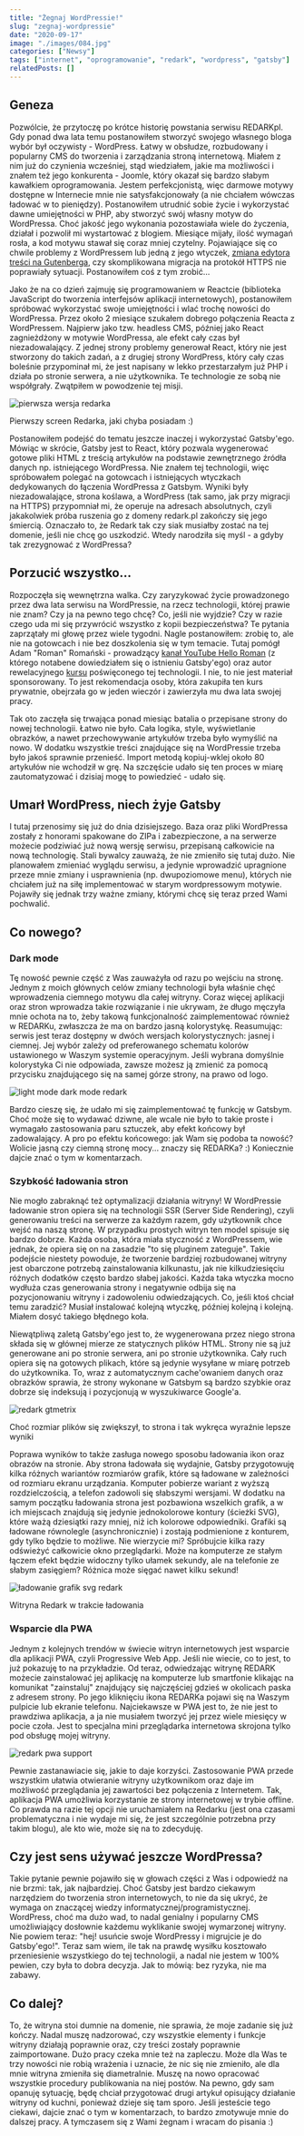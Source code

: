 ```yaml
---
title: "Żegnaj WordPressie!"
slug: "zegnaj-wordpressie"
date: "2020-09-17"
image: "./images/084.jpg"
categories: ["Newsy"]
tags: ["internet", "oprogramowanie", "redark", "wordpress", "gatsby"]
relatedPosts: []
---
```


## Geneza

Pozwólcie, że przytoczę po krótce historię powstania serwisu REDARKpl. Gdy ponad dwa lata temu postanowiłem stworzyć swojego własnego bloga wybór był oczywisty - WordPress. Łatwy w obsłudze, rozbudowany i popularny CMS do tworzenia i zarządzania stroną internetową. Miałem z nim już do czynienia wcześniej, stąd wiedziałem, jakie ma możliwości i znałem też jego konkurenta - Joomle, który okazał się bardzo słabym kawałkiem oprogramowania. Jestem perfekcjonistą, więc darmowe motywy dostępne w Internecie mnie nie satysfakcjonowały (a nie chciałem wówczas ładować w to pieniędzy). Postanowiłem utrudnić sobie życie i wykorzystać dawne umiejętności w PHP, aby stworzyć swój własny motyw do WordPressa. Choć jakość jego wykonania pozostawiała wiele do życzenia, działał i pozwolił mi wystartować z blogiem. Miesiące mijały, ilość wymagań rosła, a kod motywu stawał się coraz mniej czytelny. Pojawiające się co chwile problemy z WordPressem lub jedną z jego wtyczek, [zmiana edytora treści na Gutenberga](/gutenberg-nowy-edytor-tresci-wordpressa), czy skomplikowana migracja na protokół HTTPS nie poprawiały sytuacji. Postanowiłem coś z tym zrobić...

Jako że na co dzień zajmuję się programowaniem w Reactcie (biblioteka JavaScript do tworzenia interfejsów aplikacji internetowych), postanowiłem spróbować wykorzystać swoje umiejętności i wlać trochę nowości do WordPressa. Przez około 2 miesiące szukałem dobrego połączenia Reacta z WordPressem. Najpierw jako tzw. headless CMS, później jako React zagnieżdżony w motywie WordPressa, ale efekt cały czas był niezadowalający. Z jednej strony problemy generował React, który nie jest stworzony do takich zadań, a z drugiej strony WordPress, który cały czas boleśnie przypominał mi, że jest napisany w lekko przestarzałym już PHP i działa po stronie serwera, a nie użytkownika. Te technologie ze sobą nie współgrały. Zwątpiłem w powodzenie tej misji.

![pierwsza wersja redarka](images/old_redark.jpg)

<ImageDescription>Pierwszy screen Redarka, jaki chyba posiadam :)</ImageDescription>

Postanowiłem podejść do tematu jeszcze inaczej i wykorzystać Gatsby'ego. Mówiąc w skrócie, Gatsby jest to React, który pozwala wygenerować gotowe pliki HTML z treścią artykułów na podstawie zewnętrznego źródła danych np. istniejącego WordPressa. Nie znałem tej technologii, więc spróbowałem polegać na gotowcach i istniejących wtyczkach dedykowanych do łączenia WordPressa z Gatsbym. Wyniki były niezadowalające, strona koślawa, a WordPress (tak samo, jak przy migracji na HTTPS) przypomniał mi, że operuje na adresach absolutnych, czyli jakakolwiek próba ruszenia go z domeny redark.pl zakończy się jego śmiercią. Oznaczało to, że Redark tak czy siak musiałby zostać na tej domenie, jeśli nie chcę go uszkodzić. Wtedy narodziła się myśl - a gdyby tak zrezygnować z WordPressa?

## Porzucić wszystko...

Rozpoczęła się wewnętrzna walka. Czy zaryzykować życie prowadzonego przez dwa lata serwisu na WordPressie, na rzecz technologii, której prawie nie znam? Czy ja na pewno tego chcę? Co, jeśli nie wyjdzie? Czy w razie czego uda mi się przywrócić wszystko z kopii bezpieczeństwa? Te pytania zaprzątały mi głowę przez wiele tygodni. Nagle postanowiłem: zrobię to, ale nie na gotowcach i nie bez doszkolenia się w tym temacie. Tutaj pomógł Adam "Roman" Romański - prowadzący [kanał YouTube Hello Roman](https://www.youtube.com/helloroman) (z którego notabene dowiedziałem się o istnieniu Gatsby'ego) oraz autor rewelacyjnego [kursu](https://eduweb.pl/programowanie-i-www/reactjs/gatsby-generator-react) poświęconego tej technologii. I nie, to nie jest materiał sponsorowany. To jest rekomendacja osoby, która zakupiła ten kurs prywatnie, obejrzała go w jeden wieczór i zawierzyła mu dwa lata swojej pracy.

Tak oto zaczęła się trwająca ponad miesiąc batalia o przepisane strony do nowej technologii. Łatwo nie było. Cała logika, style, wyświetlanie obrazków, a nawet przechowywanie artykułów trzeba było wymyślić na nowo. W dodatku wszystkie treści znajdujące się na WordPressie trzeba było jakoś sprawnie przenieść. Import metodą kopiuj-wklej około 80 artykułów nie wchodził w grę. Na szczęście udało się ten proces w miarę zautomatyzować i dzisiaj mogę to powiedzieć - udało się.

## Umarł WordPress, niech żyje Gatsby

I tutaj przenosimy się już do dnia dzisiejszego. Baza oraz pliki WordPressa zostały z honorami spakowane do ZIPa i zabezpieczone, a na serwerze możecie podziwiać już nową wersję serwisu, przepisaną całkowicie na nową technologię. Stali bywalcy zauważą, że nie zmieniło się tutaj dużo. Nie planowałem zmieniać wyglądu serwisu, a jedynie wprowadzić upragnione przeze mnie zmiany i usprawnienia (np. dwupoziomowe menu), których nie chciałem już na siłę implementować w starym wordpressowym motywie. Pojawiły się jednak trzy ważne zmiany, którymi chcę się teraz przed Wami pochwalić.

## Co nowego?

### Dark mode

Tę nowość pewnie część z Was zauważyła od razu po wejściu na stronę. Jednym z moich głównych celów zmiany technologii była właśnie chęć wprowadzenia ciemnego motywu dla całej witryny. Coraz więcej aplikacji oraz stron wprowadza takie rozwiązanie i nie ukrywam, że długo męczyła mnie ochota na to, żeby takową funkcjonalność zaimplementować również w REDARKu, zwłaszcza że ma on bardzo jasną kolorystykę. Reasumując: serwis jest teraz dostępny w dwóch wersjach kolorystycznych: jasnej i ciemnej. Jej wybór zależy od preferowanego schematu kolorów ustawionego w Waszym systemie operacyjnym. Jeśli wybrana domyślnie kolorystyka Ci nie odpowiada, zawsze możesz ją zmienić za pomocą przycisku znajdującego się na samej górze strony, na prawo od logo.

![light mode dark mode redark](images/light_vs_dark_redark.jpg)

Bardzo cieszę się, że udało mi się zaimplementować tę funkcję w Gatsbym. Choć może się to wydawać dziwne, ale wcale nie było to takie proste i wymagało zastosowania paru sztuczek, aby efekt końcowy był zadowalający. A pro po efektu końcowego: jak Wam się podoba ta nowość? Wolicie jasną czy ciemną stronę mocy... znaczy się REDARKa? :) Koniecznie dajcie znać o tym w komentarzach.

### Szybkość ładowania stron

Nie mogło zabraknąć też optymalizacji działania witryny! W WordPressie ładowanie stron opiera się na technologii SSR (Server Side Rendering), czyli generowaniu treści na serwerze za każdym razem, gdy użytkownik chce wejść na naszą stronę. W przypadku prostych witryn ten model spisuje się bardzo dobrze. Każda osoba, która miała styczność z WordPressem, wie jednak, że opiera się on na zasadzie "to się pluginem zateguje". Takie podejście niestety powoduje, że tworzenie bardziej rozbudowanej witryny jest obarczone potrzebą zainstalowania kilkunastu, jak nie kilkudziesięciu różnych dodatków często bardzo słabej jakości. Każda taka wtyczka mocno wydłuża czas generowania strony i negatywnie odbija się na pozycjonowaniu witryny i zadowoleniu odwiedzających. Co, jeśli ktoś chciał temu zaradzić? Musiał instalować kolejną wtyczkę, później kolejną i kolejną. Miałem dosyć takiego błędnego koła.

Niewątpliwą zaletą Gatsby'ego jest to, że wygenerowana przez niego strona składa się w głównej mierze ze statycznych plików HTML. Strony nie są już generowane ani po stronie serwera, ani po stronie użytkownika. Cały ruch opiera się na gotowych plikach, które są jedynie wysyłane w miarę potrzeb do użytkownika. To, wraz z automatycznym cache'owaniem danych oraz obrazków sprawia, że strony wykonane w Gatsbym są bardzo szybkie oraz dobrze się indeksują i pozycjonują w wyszukiwarce Google'a.

![redark gtmetrix](images/redark_gtmetrix.jpg)

<ImageDescription>Choć rozmiar plików się zwiększył, to strona i tak wykręca wyraźnie lepsze wyniki</ImageDescription>

Poprawa wyników to także zasługa nowego sposobu ładowania ikon oraz obrazów na stronie. Aby strona ładowała się wydajnie, Gatsby przygotowuję kilka różnych wariantów rozmiarów grafik, które są ładowane w zależności od rozmiaru ekranu urządzania. Komputer pobierze wariant z wyższą rozdzielczością, a telefon zadowoli się słabszymi wersjami. W dodatku na samym początku ładowania strona jest pozbawiona wszelkich grafik, a w ich miejscach znajdują się jedynie jednokolorowe kontury (ścieżki SVG), które ważą dziesiątki razy mniej, niż ich kolorowe odpowiedniki. Grafiki są ładowane równolegle (asynchronicznie) i zostają podmienione z konturem, gdy tylko będzie to możliwe. Nie wierzycie mi? Spróbujcie kilka razy odświeżyć całkowicie okno przeglądarki. Może na komputerze ze stałym łączem efekt będzie widoczny tylko ułamek sekundy, ale na telefonie ze słabym zasięgiem? Różnica może sięgać nawet kilku sekund!

![ładowanie grafik svg redark](images/kontury_grafik_redark.jpg)

<ImageDescription>Witryna Redark w trakcie ładowania</ImageDescription>

### Wsparcie dla PWA

Jednym z kolejnych trendów w świecie witryn internetowych jest wsparcie dla aplikacji PWA, czyli Progressive Web App. Jeśli nie wiecie, co to jest, to już pokazuję to na przykładzie. Od teraz, odwiedzając witrynę REDARK możecie zainstalować jej aplikację na komputerze lub smartfonie klikając na komunikat "zainstaluj" znajdujący się najczęściej gdzieś w okolicach paska z adresem strony. Po jego kliknięciu ikona REDARKa pojawi się na Waszym pulpicie lub ekranie telefonu. Najciekawsze w PWA jest to, że nie jest to prawdziwa aplikacja, a ja nie musiałem tworzyć jej przez wiele miesięcy w pocie czoła. Jest to specjalna mini przeglądarka internetowa skrojona tylko pod obsługę mojej witryny.

![redark pwa support](images/redark_pwa.jpg)

Pewnie zastanawiacie się, jakie to daje korzyści. Zastosowanie PWA przede wszystkim ułatwia otwieranie witryny użytkownikom oraz daje im możliwość przeglądania jej zawartości bez połączenia z Internetem. Tak, aplikacja PWA umożliwia korzystanie ze strony internetowej w trybie offline. Co prawda na razie tej opcji nie uruchamiałem na Redarku (jest ona czasami problematyczna i nie wydaje mi się, że jest szczególnie potrzebna przy takim blogu), ale kto wie, może się na to zdecyduję.

## Czy jest sens używać jeszcze WordPressa?

Takie pytanie pewnie pojawiło się w głowach części z Was i odpowiedź na nie brzmi: tak, jak najbardziej. Choć Gatsby jest bardzo ciekawym narzędziem do tworzenia stron internetowych, to nie da się ukryć, że wymaga on znaczącej wiedzy informatycznej/programistycznej. WordPress, choć ma dużo wad, to nadal genialny i popularny CMS umożliwiający dosłownie każdemu wyklikanie swojej wymarzonej witryny. Nie powiem teraz: "hej! usuńcie swoje WordPressy i migrujcie je do Gatsby'ego!". Teraz sam wiem, ile tak na prawdę wysiłku kosztowało przeniesienie wszystkiego do tej technologii, a nadal nie jestem w 100% pewien, czy była to dobra decyzja. Jak to mówią: bez ryzyka, nie ma zabawy.

## Co dalej?

To, że witryna stoi dumnie na domenie, nie sprawia, że moje zadanie się już kończy. Nadal muszę nadzorować, czy wszystkie elementy i funkcje witryny działają poprawnie oraz, czy treści zostały poprawnie zaimportowane. Dużo pracy czeka mnie też na zapleczu. Może dla Was te trzy nowości nie robią wrażenia i uznacie, że nic się nie zmieniło, ale dla mnie witryna zmieniła się diametralnie. Muszę na nowo opracować wszystkie procedury publikowania na niej postów. Na pewno, gdy sam opanuję sytuację, będę chciał przygotować drugi artykuł opisujący działanie witryny od kuchni, ponieważ dzieje się tam sporo. Jeśli jesteście tego ciekawi, dajcie znać o tym w komentarzach, to bardzo zmotywuje mnie do dalszej pracy. A tymczasem się z Wami żegnam i wracam do pisania :)

